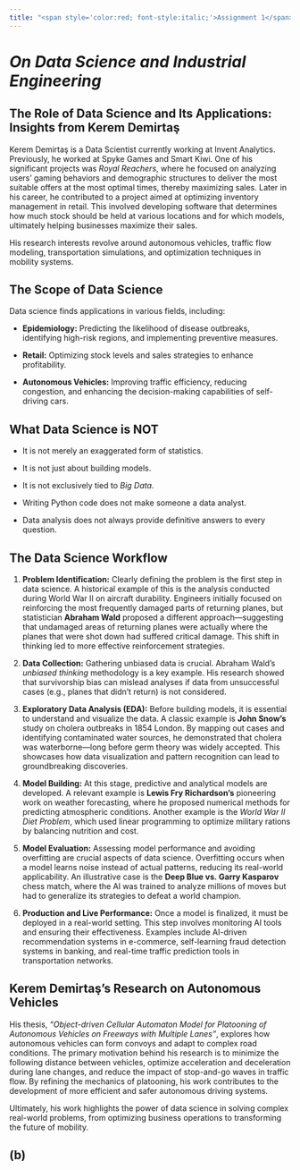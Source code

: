 ```yaml
---
title: "<span style='color:red; font-style:italic;'>Assignment 1</span>"
---
```


# ***On Data Science and Industrial Engineering***

## **The Role of Data Science and Its Applications: Insights from Kerem Demirtaş**

Kerem Demirtaş is a Data Scientist currently working at Invent Analytics. Previously, he worked at Spyke Games and Smart Kiwi. One of his significant projects was *Royal Reachers*, where he focused on analyzing users' gaming behaviors and demographic structures to deliver the most suitable offers at the most optimal times, thereby maximizing sales. Later in his career, he contributed to a project aimed at optimizing inventory management in retail. This involved developing software that determines how much stock should be held at various locations and for which models, ultimately helping businesses maximize their sales.

His research interests revolve around autonomous vehicles, traffic flow modeling, transportation simulations, and optimization techniques in mobility systems.

## **The Scope of Data Science**

Data science finds applications in various fields, including:

-   **Epidemiology:** Predicting the likelihood of disease outbreaks, identifying high-risk regions, and implementing preventive measures.

-   **Retail:** Optimizing stock levels and sales strategies to enhance profitability.

-   **Autonomous Vehicles:** Improving traffic efficiency, reducing congestion, and enhancing the decision-making capabilities of self-driving cars.

## **What Data Science is NOT** 

-   It is not merely an exaggerated form of statistics.

-   It is not just about building models.

-   It is not exclusively tied to *Big Data*.

-   Writing Python code does not make someone a data analyst.

-   Data analysis does not always provide definitive answers to every question.

## **The Data Science Workflow**

1.   **Problem Identification:** Clearly defining the problem is the first step in data science. A historical example of this is the analysis conducted during World War II on aircraft durability. Engineers initially focused on reinforcing the most frequently damaged parts of returning planes, but statistician **Abraham Wald** proposed a different approach—suggesting that undamaged areas of returning planes were actually where the planes that were shot down had suffered critical damage. This shift in thinking led to more effective reinforcement strategies.

2.   **Data Collection:** Gathering unbiased data is crucial. Abraham Wald’s *unbiased thinking* methodology is a key example. His research showed that survivorship bias can mislead analyses if data from unsuccessful cases (e.g., planes that didn’t return) is not considered.

3.   **Exploratory Data Analysis (EDA):** Before building models, it is essential to understand and visualize the data. A classic example is **John Snow’s** study on cholera outbreaks in 1854 London. By mapping out cases and identifying contaminated water sources, he demonstrated that cholera was waterborne—long before germ theory was widely accepted. This showcases how data visualization and pattern recognition can lead to groundbreaking discoveries.

4.   **Model Building:** At this stage, predictive and analytical models are developed. A relevant example is **Lewis Fry Richardson’s** pioneering work on weather forecasting, where he proposed numerical methods for predicting atmospheric conditions. Another example is the *World War II Diet Problem*, which used linear programming to optimize military rations by balancing nutrition and cost.

5.  **Model Evaluation:** Assessing model performance and avoiding overfitting are crucial aspects of data science. Overfitting occurs when a model learns noise instead of actual patterns, reducing its real-world applicability. An illustrative case is the **Deep Blue vs. Garry Kasparov** chess match, where the AI was trained to analyze millions of moves but had to generalize its strategies to defeat a world champion.

6.  **Production and Live Performance:** Once a model is finalized, it must be deployed in a real-world setting. This step involves monitoring AI tools and ensuring their effectiveness. Examples include AI-driven recommendation systems in e-commerce, self-learning fraud detection systems in banking, and real-time traffic prediction tools in transportation networks.

## **Kerem Demirtaş’s Research on Autonomous Vehicles**

His thesis, *"Object-driven Cellular Automaton Model for Platooning of Autonomous Vehicles on Freeways with Multiple Lanes"*, explores how autonomous vehicles can form convoys and adapt to complex road conditions. The primary motivation behind his research is to minimize the following distance between vehicles, optimize acceleration and deceleration during lane changes, and reduce the impact of stop-and-go waves in traffic flow. By refining the mechanics of platooning, his work contributes to the development of more efficient and safer autonomous driving systems.

Ultimately, his work highlights the power of data science in solving complex real-world problems, from optimizing business operations to transforming the future of mobility.

## (b)

